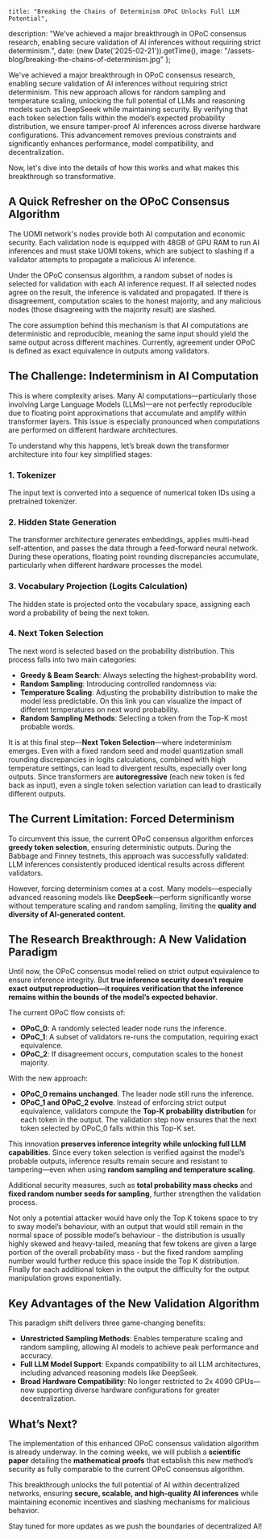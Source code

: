 	title: "Breaking the Chains of Determinism OPoC Unlocks Full LLM Potential",
  description: "We've achieved a major breakthrough in OPoC consensus research, enabling secure validation of AI inferences without requiring strict determinism.",
	date: (new Date('2025-02-21')).getTime(),
  image: "/assets-blog/breaking-the-chains-of-determinism.jpg"
};

We've achieved a major breakthrough in OPoC consensus research, enabling secure validation of AI inferences without requiring strict determinism. This new approach allows for random sampling and temperature scaling, unlocking the full potential of LLMs and reasoning models such as DeepSeeek while maintaining security. By verifying that each token selection falls within the model’s expected probability distribution, we ensure tamper-proof AI inferences across diverse hardware configurations. This advancement removes previous constraints and significantly enhances performance, model compatibility, and decentralization.

Now, let's dive into the details of how this works and what makes this breakthrough so transformative.

## A Quick Refresher on the OPoC Consensus Algorithm

The UOMI network's nodes provide both AI computation and economic security. Each validation node is equipped with 48GB of GPU RAM to run AI inferences and must stake UOMI tokens, which are subject to slashing if a validator attempts to propagate a malicious AI inference.

Under the OPoC consensus algorithm, a random subset of nodes is selected for validation with each AI inference request. If all selected nodes agree on the result, the inference is validated and propagated. If there is disagreement, computation scales to the honest majority, and any malicious nodes (those disagreeing with the majority result) are slashed.

The core assumption behind this mechanism is that AI computations are deterministic and reproducible, meaning the same input should yield the same output across different machines. Currently, agreement under OPoC is defined as exact equivalence in outputs among validators.

## The Challenge: Indeterminism in AI Computation

This is where complexity arises. Many AI computations—particularly those involving Large Language Models (LLMs)—are not perfectly reproducible due to floating point approximations that accumulate and amplify within transformer layers. This issue is especially pronounced when computations are performed on different hardware architectures.

To understand why this happens, let’s break down the transformer architecture into four key simplified stages:

### 1. Tokenizer

The input text is converted into a sequence of numerical token IDs using a pretrained tokenizer.

### 2. Hidden State Generation

The transformer architecture generates embeddings, applies multi-head self-attention, and passes the data through a feed-forward neural network. During these operations, floating point rounding discrepancies accumulate, particularly when different hardware processes the model.

### 3. Vocabulary Projection (Logits Calculation)

The hidden state is projected onto the vocabulary space, assigning each word a probability of being the next token.

### 4. Next Token Selection

The next word is selected based on the probability distribution. This process falls into two main categories:
- **Greedy & Beam Search**: Always selecting the highest-probability word.
- **Random Sampling**: Introducing controlled randomness via:
- **Temperature Scaling**: Adjusting the probability distribution to make the model less predictable. On this link you can visualize the impact of different temperatures on next word probability.
- **Random Sampling Methods**: Selecting a token from the Top-K most probable words.

It is at this final step—**Next Token Selection**—where indeterminism emerges. Even with a fixed random seed and model quantization small rounding discrepancies in logits calculations, combined with high temperature settings, can lead to divergent results, especially over long outputs. Since transformers are **autoregressive** (each new token is fed back as input), even a single token selection variation can lead to drastically different outputs.

## The Current Limitation: Forced Determinism

To circumvent this issue, the current OPoC consensus algorithm enforces **greedy token selection**, ensuring deterministic outputs. During the Babbage and Finney testnets, this approach was successfully validated: LLM inferences consistently produced identical results across different validators.

However, forcing determinism comes at a cost. Many models—especially advanced reasoning models like **DeepSeek**—perform significantly worse without temperature scaling and random sampling, limiting the **quality and diversity of AI-generated content**.

## The Research Breakthrough: A New Validation Paradigm

Until now, the OPoC consensus model relied on strict output equivalence to ensure inference integrity. But **true inference security doesn’t require exact output reproduction—it requires verification that the inference remains within the bounds of the model’s expected behavior**.

The current OPoC flow consists of:
- **OPoC_0**: A randomly selected leader node runs the inference.
- **OPoC_1**: A subset of validators re-runs the computation, requiring exact equivalence.
- **OPoC_2**: If disagreement occurs, computation scales to the honest majority.

With the new approach:
- **OPoC_0 remains unchanged**. The leader node still runs the inference.
- **OPoC_1 and OPoC_2 evolve**. Instead of enforcing strict output equivalence, validators compute the **Top-K probability distribution** for each token in the output. The validation step now ensures that the next token selected by OPoC_0 falls within this Top-K set.

This innovation **preserves inference integrity while unlocking full LLM capabilities**. Since every token selection is verified against the model’s probable outputs, inference results remain secure and resistant to tampering—even when using **random sampling and temperature scaling**.

Additional security measures, such as **total probability mass checks** and **fixed random number seeds for sampling**, further strengthen the validation process.

Not only a potential attacker would have only the Top K tokens space to try to sway model’s behaviour, with an output that would still remain in the normal space of possible model’s behaviour - the distribution is usually highly skewed and heavy-tailed, meaning that few tokens are given a large portion of the overall probability mass - but the fixed random sampling number would further reduce this space inside the Top K distribution. Finally for each additional token in the output the difficulty for the output manipulation grows exponentially.

## Key Advantages of the New Validation Algorithm

This paradigm shift delivers three game-changing benefits:
- **Unrestricted Sampling Methods**: Enables temperature scaling and random sampling, allowing AI models to achieve peak performance and accuracy.
- **Full LLM Model Support**: Expands compatibility to all LLM architectures, including advanced reasoning models like DeepSeek.
- **Broad Hardware Compatibility**: No longer restricted to 2x 4090 GPUs—now supporting diverse hardware configurations for greater decentralization.

## What’s Next?

The implementation of this enhanced OPoC consensus validation algorithm is already underway. In the coming weeks, we will publish a **scientific paper** detailing the **mathematical proofs** that establish this new method’s security as fully comparable to the current OPoC consensus algorithm.

This breakthrough unlocks the full potential of AI within decentralized networks, ensuring **secure, scalable, and high-quality AI inferences** while maintaining economic incentives and slashing mechanisms for malicious behavior.

Stay tuned for more updates as we push the boundaries of decentralized AI!
